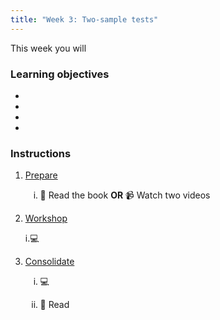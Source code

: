 ```yaml
---
title: "Week 3: Two-sample tests"
---
```


This week you will 

### Learning objectives

-   

-  

-   

-   

### Instructions

1.  [Prepare](study_before_workshop.qmd)

    i.  📖 Read the book **OR** 📹 Watch two videos


2.  [Workshop](workshop.qmd)
    
    i.💻 

3.  [Consolidate](study_after_workshop.qmd)

    i.  💻 

    ii. 📖 Read 
